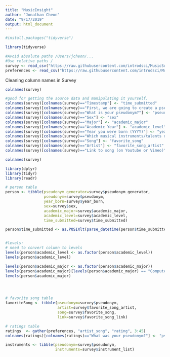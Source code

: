 ```yaml
---
title: "MusicInsight"
author: "Jonathan Cheon"
date: "9/17/2019"
output: html_document
---
```


```r

#install.packages("tidyverse")

library(tidyverse)

#Avoid absolute paths /Users/jcheon/...
#Use relative paths /
survey <- read_csv("https://raw.githubusercontent.com/introdsci/MusicSurvey/master/music-survey.csv")
preferences <- read_csv("https://raw.githubusercontent.com/introdsci/MusicSurvey/master/preferences-survey.csv")

```

Cleaning column names in Survey 
```r
colnames(survey)

#good for getting the source data and manipulating it yourself. 
colnames(survey)[colnames(survey)=="Timestamp"] <- "time_submitted"
colnames(survey)[colnames(survey)=="First, we are going to create a pseudonym for you to keep this survey anonymous (more or less). Which pseudonym generator would you prefer?"] <- "pseudonym_generator"
colnames(survey)[colnames(survey)=="What is your pseudonym?"] <- "pseudonym"
colnames(survey)[colnames(survey)=="Sex"] <- "sex"
colnames(survey)[colnames(survey)=="Major"] <- "academic_major"
colnames(survey)[colnames(survey)=="Academic Year"] <- "academic_level"
colnames(survey)[colnames(survey)=="Year you were born (YYYY)"] <- "year_born"
colnames(survey)[colnames(survey)=="Which musical instruments/talents do you play? (Select all that apply)"] <- "instrument_list"
colnames(survey)[colnames(survey)=="Song"] <- "favorite_song"
colnames(survey)[colnames(survey)=="Artist"] <- "favorite_song_artist"
colnames(survey)[colnames(survey)=="Link to song (on Youtube or Vimeo)"] <- "favorite_song_link"

colnames(survey)

```

```r
library(dplyr)
library(tidyr)
library(readr)

# person table
person <- tibble(pseudonym_generator=survey$pseudonym_generator, 
                 pseudonym=survey$pseudonym, 
                 year_born=survey$year_born, 
                 sex=survey$sex, 
                 academic_major=survey$academic_major, 
                 academic_level=survey$academic_level, 
                 time_submitted=survey$time_submitted)

person$time_submitted <- as.POSIXlt(parse_datetime(person$time_submitted, "%m/%d/%y %H:%M"))


#levels: 
# need to convert column to levels
levels(person$academic_level <- as.factor(person$academic_level))
levels(person$academic_level)

levels(person$academic_major <- as.factor(person$academic_major))
levels(person$academic_major)[levels(person$academic_major) == "Computer information systems"] <- "Computer Information Systems" #changing cases to correct cases. 
levels(person$academic_major)




# favorite song table
favoriteSong <- tibble(pseudonym=survey$pseudonym, 
                       artist=survey$favorite_song_artist,
                       song=survey$favorite_song, 
                       link=survey$favorite_song_link)

# ratings table 
ratings  <- gather(preferences, "artist_song", "rating", 3:45)
colnames(ratings)[colnames(ratings)=="What was your pseudonym?"] <- "pseudonym"

instruments <- tibble(pseudonym=survey$pseudonym,
                      instruments=survey$instrument_list)


```
